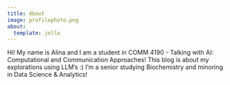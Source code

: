 ```yaml
---
title: About
image: profilephoto.png
about:
  template: jolla
---
```


Hi! My name is Alina and I am a student in COMM 4190 - Talking with AI: Computational and Communication Approaches! This blog is about my explorations using LLM's :) I'm a senior studying Biochemistry and minoring in Data Science & Analytics!



